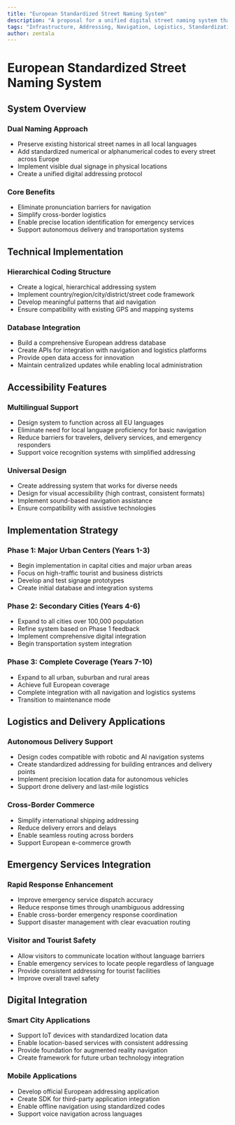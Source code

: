 ```yaml
---
title: "European Standardized Street Naming System"
description: "A proposal for a unified digital street naming system that operates alongside traditional names to improve navigation, logistics, and accessibility across Europe"
tags: "Infrastructure, Addressing, Navigation, Logistics, Standardization"
author: zentala
---
```


# European Standardized Street Naming System

## System Overview

### Dual Naming Approach
- Preserve existing historical street names in all local languages
- Add standardized numerical or alphanumerical codes to every street across Europe
- Implement visible dual signage in physical locations
- Create a unified digital addressing protocol

### Core Benefits
- Eliminate pronunciation barriers for navigation
- Simplify cross-border logistics
- Enable precise location identification for emergency services
- Support autonomous delivery and transportation systems

## Technical Implementation

### Hierarchical Coding Structure
- Create a logical, hierarchical addressing system
- Implement country/region/city/district/street code framework
- Develop meaningful patterns that aid navigation
- Ensure compatibility with existing GPS and mapping systems

### Database Integration
- Build a comprehensive European address database
- Create APIs for integration with navigation and logistics platforms
- Provide open data access for innovation
- Maintain centralized updates while enabling local administration

## Accessibility Features

### Multilingual Support
- Design system to function across all EU languages
- Eliminate need for local language proficiency for basic navigation
- Reduce barriers for travelers, delivery services, and emergency responders
- Support voice recognition systems with simplified addressing

### Universal Design
- Create addressing system that works for diverse needs
- Design for visual accessibility (high contrast, consistent formats)
- Implement sound-based navigation assistance
- Ensure compatibility with assistive technologies

## Implementation Strategy

### Phase 1: Major Urban Centers (Years 1-3)
- Begin implementation in capital cities and major urban areas
- Focus on high-traffic tourist and business districts
- Develop and test signage prototypes
- Create initial database and integration systems

### Phase 2: Secondary Cities (Years 4-6)
- Expand to all cities over 100,000 population
- Refine system based on Phase 1 feedback
- Implement comprehensive digital integration
- Begin transportation system integration

### Phase 3: Complete Coverage (Years 7-10)
- Expand to all urban, suburban and rural areas
- Achieve full European coverage
- Complete integration with all navigation and logistics systems
- Transition to maintenance mode

## Logistics and Delivery Applications

### Autonomous Delivery Support
- Design codes compatible with robotic and AI navigation systems
- Create standardized addressing for building entrances and delivery points
- Implement precision location data for autonomous vehicles
- Support drone delivery and last-mile logistics

### Cross-Border Commerce
- Simplify international shipping addressing
- Reduce delivery errors and delays
- Enable seamless routing across borders
- Support European e-commerce growth

## Emergency Services Integration

### Rapid Response Enhancement
- Improve emergency service dispatch accuracy
- Reduce response times through unambiguous addressing
- Enable cross-border emergency response coordination
- Support disaster management with clear evacuation routing

### Visitor and Tourist Safety
- Allow visitors to communicate location without language barriers
- Enable emergency services to locate people regardless of language
- Provide consistent addressing for tourist facilities
- Improve overall travel safety

## Digital Integration

### Smart City Applications
- Support IoT devices with standardized location data
- Enable location-based services with consistent addressing
- Provide foundation for augmented reality navigation
- Create framework for future urban technology integration

### Mobile Applications
- Develop official European addressing application
- Create SDK for third-party application integration
- Enable offline navigation using standardized codes
- Support voice navigation across languages